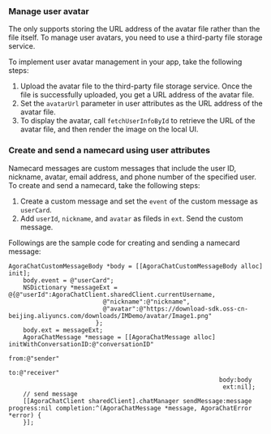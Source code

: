 <PlatformWrapper platform="ios">

### Manage user avatar

The <Vg k="CHAT_SDK"/> only supports storing the URL address of the avatar file rather than the file itself. To manage user avatars, you need to use a third-party file storage service.

To implement user avatar management in your app, take the following steps:

1. Upload the avatar file to the third-party file storage service. Once the file is successfully uploaded, you get a URL address of the avatar file.
2. Set the `avatarUrl` parameter in user attributes as the URL address of the avatar file.
3. To display the avatar, call `fetchUserInfoById` to retrieve the URL of the avatar file, and then render the image on the local UI.

### Create and send a namecard using user attributes

Namecard messages are custom messages that include the user ID, nickname, avatar, email address, and phone number of the specified user. To create and send a namecard, take the following steps:

1. Create a custom message and set the `event` of the custom message as `userCard`.
2. Add `userId`, `nickname`, and `avatar` as fileds in `ext`. Send the custom message.

Followings are the sample code for creating and sending a namecard message:

```objc
AgoraChatCustomMessageBody *body = [[AgoraChatCustomMessageBody alloc] init];
    body.event = @"userCard";
    NSDictionary *messageExt = @{@"userId":AgoraChatClient.sharedClient.currentUsername,
                          @"nickname":@"nickname",
                          @"avatar":@"https://download-sdk.oss-cn-beijing.aliyuncs.com/downloads/IMDemo/avatar/Image1.png"
                        };
    body.ext = messageExt;
    AgoraChatMessage *message = [[AgoraChatMessage alloc] initWithConversationID:@"conversationID"
                                                          from:@"sender"
                                                            to:@"receiver"
                                                          body:body
                                                           ext:nil];
    // send message
    [[AgoraChatClient sharedClient].chatManager sendMessage:message progress:nil completion:^(AgoraChatMessage *message, AgoraChatError *error) {
    }];
```

</PlatformWrapper>
